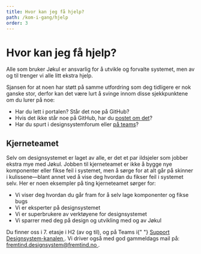 ```yaml
---
title: Hvor kan jeg få hjelp?
path: /kom-i-gang/hjelp
order: 3
---
```


# Hvor kan jeg få hjelp?

<Ingress>
    Alle som bruker Jøkul er ansvarlig for å utvikle og forvalte systemet, men av og til trenger vi alle litt ekstra
    hjelp.
</Ingress>

Sjansen for at noen har støtt på samme utfordring som deg tidligere er nok ganske stor, derfor kan det være lurt å svinge innom disse sjekkpunktene om du lurer på noe:

-   Har du lett i portalen? Står det noe på GitHub?
-   Hvis det ikke står noe på GitHub, har du [postet om det](https://github.com/fremtind/jokul/discussions/new)?
-   Har du spurt i designsystemforum eller [på teams](https://teams.microsoft.com/l/channel/19%3adb7fc5da697547ad8a199247b3be66dc%40thread.skype/Support%2520Designsystem?groupId=460dde26-9370-4131-8b04-61b3e9b47048&tenantId=273051d7-ce03-4594-b66d-0c68e4c778c0)?

## Kjerneteamet

Selv om designsystemet er laget av alle, er det et par ildsjeler som jobber ekstra mye med Jøkul. Jobben til kjerneteamet er ikke å bygge nye komponenter eller fikse feil i systemet, men å sørge for at alt går på skinner i kulissene—blant annet ved å vise deg hvordan du fikser feil i systemet selv. Her er noen eksempler på ting kjerneteamet sørger for:

-   Vi viser deg hvordan du går fram for å selv lage komponenter og fikse bugs
-   Vi er eksperter på designsystemet
-   Vi er superbrukere av verktøyene for designsystemet
-   Vi sparrer med deg på design og utvikling med og av Jøkul

<span className="jkl-small">
    Du finner oss i 7. etasje i H2 (av og til), og på Teams i{" "}
    <a
        href="https://teams.microsoft.com/l/channel/19%3adb7fc5da697547ad8a199247b3be66dc%40thread.skype/Support%2520Designsystem?groupId=460dde26-9370-4131-8b04-61b3e9b47048&tenantId=273051d7-ce03-4594-b66d-0c68e4c778c0"
        className="jkl-link"
    >
        Support Designsystem-kanalen
    </a>
    . Vi driver også med god gammeldags mail på:
    <a href="mailto:fremtind.designsystem@fremtind.no" className="jkl-link">
        fremtind.designsystem@fremtind.no
    </a>
    .
</span>
